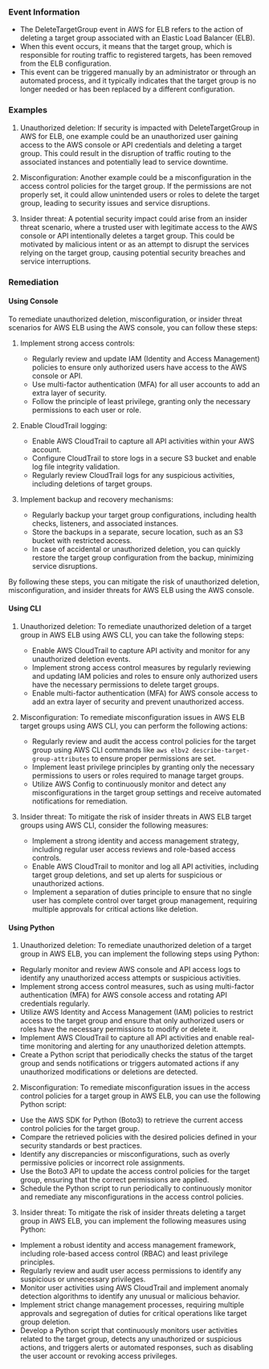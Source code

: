 
### Event Information

- The DeleteTargetGroup event in AWS for ELB refers to the action of deleting a target group associated with an Elastic Load Balancer (ELB).
- When this event occurs, it means that the target group, which is responsible for routing traffic to registered targets, has been removed from the ELB configuration.
- This event can be triggered manually by an administrator or through an automated process, and it typically indicates that the target group is no longer needed or has been replaced by a different configuration.


### Examples

1. Unauthorized deletion: If security is impacted with DeleteTargetGroup in AWS for ELB, one example could be an unauthorized user gaining access to the AWS console or API credentials and deleting a target group. This could result in the disruption of traffic routing to the associated instances and potentially lead to service downtime.

2. Misconfiguration: Another example could be a misconfiguration in the access control policies for the target group. If the permissions are not properly set, it could allow unintended users or roles to delete the target group, leading to security issues and service disruptions.

3. Insider threat: A potential security impact could arise from an insider threat scenario, where a trusted user with legitimate access to the AWS console or API intentionally deletes a target group. This could be motivated by malicious intent or as an attempt to disrupt the services relying on the target group, causing potential security breaches and service interruptions.

### Remediation

#### Using Console

To remediate unauthorized deletion, misconfiguration, or insider threat scenarios for AWS ELB using the AWS console, you can follow these steps:

1. Implement strong access controls:
   - Regularly review and update IAM (Identity and Access Management) policies to ensure only authorized users have access to the AWS console or API.
   - Use multi-factor authentication (MFA) for all user accounts to add an extra layer of security.
   - Follow the principle of least privilege, granting only the necessary permissions to each user or role.

2. Enable CloudTrail logging:
   - Enable AWS CloudTrail to capture all API activities within your AWS account.
   - Configure CloudTrail to store logs in a secure S3 bucket and enable log file integrity validation.
   - Regularly review CloudTrail logs for any suspicious activities, including deletions of target groups.

3. Implement backup and recovery mechanisms:
   - Regularly backup your target group configurations, including health checks, listeners, and associated instances.
   - Store the backups in a separate, secure location, such as an S3 bucket with restricted access.
   - In case of accidental or unauthorized deletion, you can quickly restore the target group configuration from the backup, minimizing service disruptions.

By following these steps, you can mitigate the risk of unauthorized deletion, misconfiguration, and insider threats for AWS ELB using the AWS console.

#### Using CLI

1. Unauthorized deletion: To remediate unauthorized deletion of a target group in AWS ELB using AWS CLI, you can take the following steps:
   - Enable AWS CloudTrail to capture API activity and monitor for any unauthorized deletion events.
   - Implement strong access control measures by regularly reviewing and updating IAM policies and roles to ensure only authorized users have the necessary permissions to delete target groups.
   - Enable multi-factor authentication (MFA) for AWS console access to add an extra layer of security and prevent unauthorized access.

2. Misconfiguration: To remediate misconfiguration issues in AWS ELB target groups using AWS CLI, you can perform the following actions:
   - Regularly review and audit the access control policies for the target group using AWS CLI commands like `aws elbv2 describe-target-group-attributes` to ensure proper permissions are set.
   - Implement least privilege principles by granting only the necessary permissions to users or roles required to manage target groups.
   - Utilize AWS Config to continuously monitor and detect any misconfigurations in the target group settings and receive automated notifications for remediation.

3. Insider threat: To mitigate the risk of insider threats in AWS ELB target groups using AWS CLI, consider the following measures:
   - Implement a strong identity and access management strategy, including regular user access reviews and role-based access controls.
   - Enable AWS CloudTrail to monitor and log all API activities, including target group deletions, and set up alerts for suspicious or unauthorized actions.
   - Implement a separation of duties principle to ensure that no single user has complete control over target group management, requiring multiple approvals for critical actions like deletion.

#### Using Python

1. Unauthorized deletion: To remediate unauthorized deletion of a target group in AWS ELB, you can implement the following steps using Python:

- Regularly monitor and review AWS console and API access logs to identify any unauthorized access attempts or suspicious activities.
- Implement strong access control measures, such as using multi-factor authentication (MFA) for AWS console access and rotating API credentials regularly.
- Utilize AWS Identity and Access Management (IAM) policies to restrict access to the target group and ensure that only authorized users or roles have the necessary permissions to modify or delete it.
- Implement AWS CloudTrail to capture all API activities and enable real-time monitoring and alerting for any unauthorized deletion attempts.
- Create a Python script that periodically checks the status of the target group and sends notifications or triggers automated actions if any unauthorized modifications or deletions are detected.

2. Misconfiguration: To remediate misconfiguration issues in the access control policies for a target group in AWS ELB, you can use the following Python script:

- Use the AWS SDK for Python (Boto3) to retrieve the current access control policies for the target group.
- Compare the retrieved policies with the desired policies defined in your security standards or best practices.
- Identify any discrepancies or misconfigurations, such as overly permissive policies or incorrect role assignments.
- Use the Boto3 API to update the access control policies for the target group, ensuring that the correct permissions are applied.
- Schedule the Python script to run periodically to continuously monitor and remediate any misconfigurations in the access control policies.

3. Insider threat: To mitigate the risk of insider threats deleting a target group in AWS ELB, you can implement the following measures using Python:

- Implement a robust identity and access management framework, including role-based access control (RBAC) and least privilege principles.
- Regularly review and audit user access permissions to identify any suspicious or unnecessary privileges.
- Monitor user activities using AWS CloudTrail and implement anomaly detection algorithms to identify any unusual or malicious behavior.
- Implement strict change management processes, requiring multiple approvals and segregation of duties for critical operations like target group deletion.
- Develop a Python script that continuously monitors user activities related to the target group, detects any unauthorized or suspicious actions, and triggers alerts or automated responses, such as disabling the user account or revoking access privileges.

